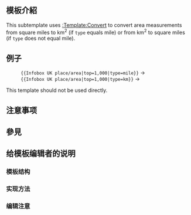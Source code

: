 <includeonly><!-- 在這裡加入模板的保護標識 --></includeonly><noinclude>{{template doc page viewed directly}}</noinclude>
<!-- 在本行下編輯模板說明 -->
== 模板介紹 ==
This subtemplate uses [[:Template:Convert]] to convert area measurements from square miles to km<sup>2</sup> (if <code>type</code> equals mile) or from km<sup>2</sup> to square miles (if <code>type</code> does not equal mile).

== 例子 ==
:<code><nowiki>{{Infobox UK place/area|top=1,000|type=mile}}</nowiki></code> &rarr; {{Infobox UK place/area|top=1,000|type=mile}}
:<code><nowiki>{{Infobox UK place/area|top=1,000|type=km}}</nowiki></code> &rarr; {{Infobox UK place/area|top=1,000|type=km}}

This template should not be used directly.

== 注意事项 ==

== 參見 ==

== 给模板编辑者的说明 ==
=== 模板结构 ===
=== 实现方法 ===
=== 编辑注意 ===

<includeonly>
<!-- 本行下加入模板的分類 -->

<!-- 本行下加入模板的跨語言鏈接 -->

</includeonly>
